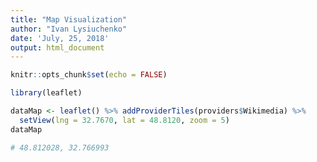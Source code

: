 ```yaml
---
title: "Map Visualization"
author: "Ivan Lysiuchenko"
date: 'July, 25, 2018'
output: html_document
---
```


```r
knitr::opts_chunk$set(echo = FALSE)
```

```r
library(leaflet)

dataMap <- leaflet() %>% addProviderTiles(providers$Wikimedia) %>%
  setView(lng = 32.7670, lat = 48.8120, zoom = 5)
dataMap

# 48.812028, 32.766993
```